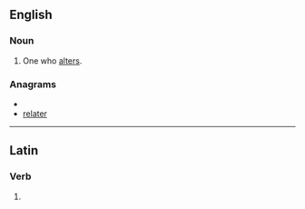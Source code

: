 ==English==

===Noun===
{{en-noun}}

# One who [[alter]]s.

===Anagrams===
* {{alphagram|aeelrrt}}
* [[relater#English|relater]]

----
==Latin==

===Verb===
{{la-verb-form|alterer}}

# {{conjugation of|altero|alterō|1|s|pres|pass|sub|lang=la}}
{{count page|[[Wiktionary:Page count]]}}
{{rfc-auto}}